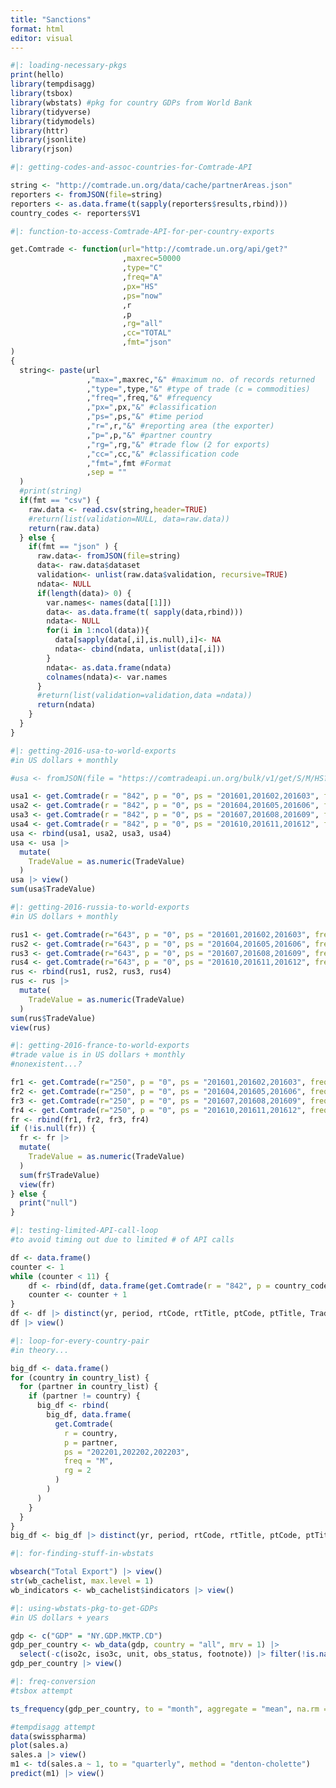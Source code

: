 ```yaml
---
title: "Sanctions"
format: html
editor: visual
---
```


```r
#|: loading-necessary-pkgs
print(hello)
library(tempdisagg)
library(tsbox)
library(wbstats) #pkg for country GDPs from World Bank
library(tidyverse) 
library(tidymodels)
library(httr)
library(jsonlite)
library(rjson)
```

```r
#|: getting-codes-and-assoc-countries-for-Comtrade-API

string <- "http://comtrade.un.org/data/cache/partnerAreas.json"
reporters <- fromJSON(file=string)
reporters <- as.data.frame(t(sapply(reporters$results,rbind)))
country_codes <- reporters$V1
```

```r
#|: function-to-access-Comtrade-API-for-per-country-exports

get.Comtrade <- function(url="http://comtrade.un.org/api/get?"
                         ,maxrec=50000
                         ,type="C"
                         ,freq="A"
                         ,px="HS"
                         ,ps="now"
                         ,r
                         ,p
                         ,rg="all"
                         ,cc="TOTAL"
                         ,fmt="json"
)
{
  string<- paste(url
                 ,"max=",maxrec,"&" #maximum no. of records returned
                 ,"type=",type,"&" #type of trade (c = commodities)
                 ,"freq=",freq,"&" #frequency
                 ,"px=",px,"&" #classification
                 ,"ps=",ps,"&" #time period
                 ,"r=",r,"&" #reporting area (the exporter)
                 ,"p=",p,"&" #partner country
                 ,"rg=",rg,"&" #trade flow (2 for exports)
                 ,"cc=",cc,"&" #classification code
                 ,"fmt=",fmt #Format
                 ,sep = ""
  )
  #print(string)
  if(fmt == "csv") {
    raw.data <- read.csv(string,header=TRUE)
    #return(list(validation=NULL, data=raw.data))
    return(raw.data)
  } else {
    if(fmt == "json" ) {
      raw.data<- fromJSON(file=string)
      data<- raw.data$dataset
      validation<- unlist(raw.data$validation, recursive=TRUE)
      ndata<- NULL
      if(length(data)> 0) {
        var.names<- names(data[[1]])
        data<- as.data.frame(t( sapply(data,rbind)))
        ndata<- NULL
        for(i in 1:ncol(data)){
          data[sapply(data[,i],is.null),i]<- NA
          ndata<- cbind(ndata, unlist(data[,i]))
        }
        ndata<- as.data.frame(ndata)
        colnames(ndata)<- var.names
      }
      #return(list(validation=validation,data =ndata))
      return(ndata)
    }
  }
}
```

```r
#|: getting-2016-usa-to-world-exports
#in US dollars + monthly

#usa <- fromJSON(file = "https://comtradeapi.un.org/bulk/v1/get/S/M/HS?300&2022&subscription-key=54c241004d63420fa044022af39d9866")

usa1 <- get.Comtrade(r = "842", p = "0", ps = "201601,201602,201603", freq = "M",rg = 2)
usa2 <- get.Comtrade(r = "842", p = "0", ps = "201604,201605,201606", freq = "M",rg = 2)
usa3 <- get.Comtrade(r = "842", p = "0", ps = "201607,201608,201609", freq = "M",rg = 2)
usa4 <- get.Comtrade(r = "842", p = "0", ps = "201610,201611,201612", freq = "M",rg = 2)
usa <- rbind(usa1, usa2, usa3, usa4)
usa <- usa |>
  mutate(
    TradeValue = as.numeric(TradeValue)
  )
usa |> view()
sum(usa$TradeValue)
```

```r
#|: getting-2016-russia-to-world-exports
#in US dollars + monthly

rus1 <- get.Comtrade(r="643", p = "0", ps = "201601,201602,201603", freq = "M",rg = 2)
rus2 <- get.Comtrade(r="643", p = "0", ps = "201604,201605,201606", freq = "M",rg = 2)
rus3 <- get.Comtrade(r="643", p = "0", ps = "201607,201608,201609", freq = "M",rg = 2)
rus4 <- get.Comtrade(r="643", p = "0", ps = "201610,201611,201612", freq = "M",rg = 2)
rus <- rbind(rus1, rus2, rus3, rus4)
rus <- rus |>
  mutate(
    TradeValue = as.numeric(TradeValue)
  )
sum(rus$TradeValue)
view(rus)
```

```r
#|: getting-2016-france-to-world-exports
#trade value is in US dollars + monthly
#nonexistent...?

fr1 <- get.Comtrade(r="250", p = "0", ps = "201601,201602,201603", freq = "M",rg = 2)
fr2 <- get.Comtrade(r="250", p = "0", ps = "201604,201605,201606", freq = "M",rg = 2)
fr3 <- get.Comtrade(r="250", p = "0", ps = "201607,201608,201609", freq = "M",rg = 2)
fr4 <- get.Comtrade(r="250", p = "0", ps = "201610,201611,201612", freq = "M",rg = 2)
fr <- rbind(fr1, fr2, fr3, fr4)
if (!is.null(fr)) {
  fr <- fr |>
  mutate(
    TradeValue = as.numeric(TradeValue)
  )
  sum(fr$TradeValue)
  view(fr)
} else { 
  print("null")
}
```

```r
#|: testing-limited-API-call-loop
#to avoid timing out due to limited # of API calls

df <- data.frame()
counter <- 1
while (counter < 11) {
    df <- rbind(df, data.frame(get.Comtrade(r = "842", p = country_codes[[counter]], ps = "202001,202002,202003", freq = "M",rg = 2)))
    counter <- counter + 1
}
df <- df |> distinct(yr, period, rtCode, rtTitle, ptCode, ptTitle, TradeValue)
df |> view()
```

```r
#|: loop-for-every-country-pair
#in theory...

big_df <- data.frame()
for (country in country_list) {
  for (partner in country_list) {
    if (partner != country) {
      big_df <- rbind(
        big_df, data.frame(
          get.Comtrade(
            r = country, 
            p = partner, 
            ps = "202201,202202,202203", 
            freq = "M",
            rg = 2
          )
        )
      )
    }
  }
}
big_df <- big_df |> distinct(yr, period, rtCode, rtTitle, ptCode, ptTitle, TradeValue) big_df |> view()
```

```r
#|: for-finding-stuff-in-wbstats

wbsearch("Total Export") |> view()
str(wb_cachelist, max.level = 1)
wb_indicators <- wb_cachelist$indicators |> view()
```

```r
#|: using-wbstats-pkg-to-get-GDPs
#in US dollars + years

gdp <- c("GDP" = "NY.GDP.MKTP.CD")
gdp_per_country <- wb_data(gdp, country = "all", mrv = 1) |> 
  select(-c(iso2c, iso3c, unit, obs_status, footnote)) |> filter(!is.na(GDP))
gdp_per_country |> view()
```

```r
#|: freq-conversion
#tsbox attempt

ts_frequency(gdp_per_country, to = "month", aggregate = "mean", na.rm = FALSE) |> view()

#tempdisagg attempt
data(swisspharma)
plot(sales.a)
sales.a |> view()
m1 <- td(sales.a ~ 1, to = "quarterly", method = "denton-cholette")
predict(m1) |> view()
```
